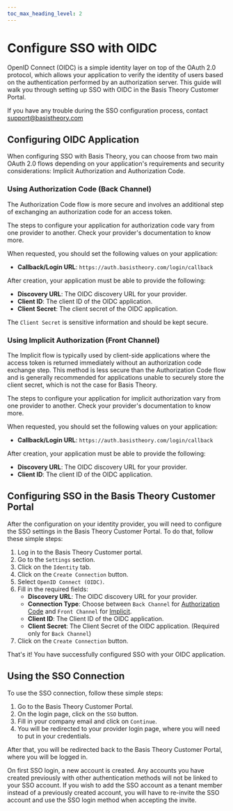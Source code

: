 ```yaml
---
toc_max_heading_level: 2
---
```




# Configure SSO with OIDC

OpenID Connect (OIDC) is a simple identity layer on top of the OAuth 2.0 protocol, which allows your application to verify the identity of users based on the authentication performed by an authorization server.
This guide will walk you through setting up SSO with OIDC in the Basis Theory Customer Portal.

<Alert>If you have any trouble during the SSO configuration process, contact <a href="mailto:support@basistheory.com">support@basistheory.com</a></Alert>

## Configuring OIDC Application

When configuring SSO with Basis Theory, you can choose from two main OAuth 2.0 flows depending on your application's requirements and security considerations: Implicit Authorization and Authorization Code.

### Using Authorization Code (Back Channel)

The Authorization Code flow is more secure and involves an additional step of exchanging an authorization code for an access token.

The steps to configure your application for authorization code vary from one provider to another.
Check your provider's documentation to know more.

When requested, you should set the following values on your application:
- **Callback/Login URL**: `https://auth.basistheory.com/login/callback`

After creation, your application must be able to provide the following:

- **Discovery URL**: The OIDC discovery URL for your provider.
- **Client ID**: The client ID of the OIDC application.
- **Client Secret**: The client secret of the OIDC application.

<Alert type={Alerts.WARNING}>The `Client Secret` is sensitive information and should be kept secure.</Alert>

### Using Implicit Authorization (Front Channel)

The Implicit flow is typically used by client-side applications where the access token is returned immediately without an authorization code exchange step.
This method is less secure than the Authorization Code flow and is generally recommended for applications unable to securely store the client secret, which is not the case for Basis Theory.

The steps to configure your application for implicit authorization vary from one provider to another.
Check your provider's documentation to know more.

When requested, you should set the following values on your application:
- **Callback/Login URL**: `https://auth.basistheory.com/login/callback`

After creation, your application must be able to provide the following:

- **Discovery URL**: The OIDC discovery URL for your provider.
- **Client ID**: The client ID of the OIDC application.


## Configuring SSO in the Basis Theory Customer Portal

After the configuration on your identity provider, you will need to configure the SSO settings in the Basis Theory Customer Portal.
To do that, follow these simple steps:

1. Log in to the Basis Theory Customer portal.
2. Go to the `Settings` section.
3. Click on the `Identity` tab.
4. Click on the `Create Connection` button.
5. Select `OpenID Connect (OIDC)`.
6. Fill in the required fields:
   - **Discovery URL**: The OIDC discovery URL for your provider.
   - **Connection Type**: Choose between `Back Channel` for [Authorization Code](#using-authorization-code-back-channel) and `Front Channel` for [Implicit](#using-implicit-authorization-front-channel).
   - **Client ID**: The Client ID of the OIDC application.
   - **Client Secret**: The Client Secret of the OIDC application. (Required only for `Back Channel`)
7. Click on the `Create Connection` button.

That's it! You have successfully configured SSO with your OIDC application.

## Using the SSO Connection

To use the SSO connection, follow these simple steps:

1. Go to the Basis Theory Customer Portal.
2. On the login page, click on the `SSO` button.
3. Fill in your company email and click on `Continue`.
4. You will be redirected to your provider login page, where you will need to put in your credentials.

After that, you will be redirected back to the Basis Theory Customer Portal, where you will be logged in.

<Alert>On first SSO login, a new account is created. Any accounts you have created previously with other authentication methods will not be linked to your SSO account.
If you wish to add the SSO account as a tenant member instead of a previously created account, you will have to re-invite the SSO account and use the SSO login method when accepting the invite.</Alert>
